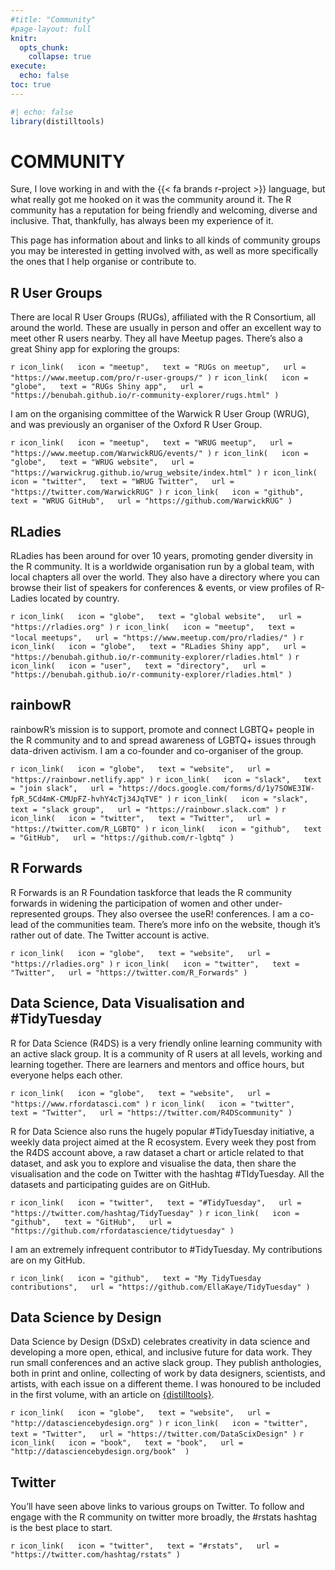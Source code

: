 ```yaml
---
#title: "Community"
#page-layout: full
knitr:
  opts_chunk: 
    collapse: true
execute: 
  echo: false
toc: true
---
```


```r
#| echo: false
library(distilltools)
```

# [COMMUNITY]{.third-color}

Sure, I love working in and with the {{< fa brands r-project >}} language, but what really got me hooked on it was the community around it. The R community has a reputation for being friendly and welcoming, diverse and inclusive. That, thankfully, has always been my experience of it.

This page has information about and links to all kinds of community groups you may be interested in getting involved with, as well as more specifically the ones that I help organise or contribute to.

## R User Groups

There are local R User Groups (RUGs), affiliated with the R Consortium, all around the world. These are usually in person and offer an excellent way to meet other R users nearby. They all have Meetup pages. There's also a great Shiny app for exploring the groups:

`r icon_link(
  icon = "meetup",
  text = "RUGs on meetup",
  url = "https://www.meetup.com/pro/r-user-groups/"
)`
`r icon_link(
  icon = "globe",
  text = "RUGs Shiny app",
  url = "https://benubah.github.io/r-community-explorer/rugs.html"
)`

I am on the organising committee of the Warwick R User Group (WRUG), and was previously an organiser of the Oxford R User Group.

`r icon_link(
  icon = "meetup",
  text = "WRUG meetup",
  url = "https://www.meetup.com/WarwickRUG/events/"
)`
`r icon_link(
  icon = "globe",
  text = "WRUG website",
  url = "https://warwickrug.github.io/wrug_website/index.html"
)`
`r icon_link(
  icon = "twitter",
  text = "WRUG Twitter",
  url = "https://twitter.com/WarwickRUG"
)`
`r icon_link(
  icon = "github",
  text = "WRUG GitHub",
  url = "https://github.com/WarwickRUG"
)`

## RLadies

RLadies has been around for over 10 years, promoting gender diversity in the R community. It is a worldwide organisation run by a global team, with local chapters all over the world. They also have a directory where you can browse their list of speakers for conferences & events, or view profiles of R-Ladies located by country.

`r icon_link(
  icon = "globe",
  text = "global website",
  url = "https://rladies.org"
)`
`r icon_link(
  icon = "meetup",
  text = "local meetups",
  url = "https://www.meetup.com/pro/rladies/"
)`
`r icon_link(
  icon = "globe",
  text = "RLadies Shiny app",
  url = "https://benubah.github.io/r-community-explorer/rladies.html"
)`
`r icon_link(
  icon = "user",
  text = "directory",
  url = "https://benubah.github.io/r-community-explorer/rladies.html"
)`

## rainbowR

rainbowR's mission is to support, promote and connect LGBTQ+ people in the R community and to and spread awareness of LGBTQ+ issues through data-driven activism. I am a co-founder and co-organiser of the group.

`r icon_link(
  icon = "globe",
  text = "website",
  url = "https://rainbowr.netlify.app"
)`
`r icon_link(
  icon = "slack",
  text = "join slack",
  url = "https://docs.google.com/forms/d/1y7SOWE3IW-fpR_5Cd4mK-CMUpFZ-hvhY4cTj34JqTVE"
)`
`r icon_link(
  icon = "slack",
  text = "slack group",
  url = "https://rainbowr.slack.com"
)`
`r icon_link(
  icon = "twitter",
  text = "Twitter",
  url = "https://twitter.com/R_LGBTQ"
)`
`r icon_link(
  icon = "github",
  text = "GitHub",
  url = "https://github.com/r-lgbtq"
)`

## R Forwards

R Forwards is an R Foundation taskforce that leads the R community forwards in widening the participation of women and other under-represented groups. They also oversee the useR! conferences. I am a co-lead of the communities team. There's more info on the website, though it's rather out of date. The Twitter account is active.

`r icon_link(
  icon = "globe",
  text = "website",
  url = "https://rladies.org"
)`
`r icon_link(
  icon = "twitter",
  text = "Twitter",
  url = "https://twitter.com/R_Forwards"
)`

## Data Science, Data Visualisation and #TidyTuesday

R for Data Science (R4DS) is a very friendly online learning community with an active slack group. It is a community of R users at all levels, working and learning together. There are learners and mentors and office hours, but everyone helps each other. 

`r icon_link(
  icon = "globe",
  text = "website",
  url = "https://www.rfordatasci.com"
)`
`r icon_link(
  icon = "twitter",
  text = "Twitter",
  url = "https://twitter.com/R4DScommunity"
)`

R for Data Science also runs the hugely popular #TidyTuesday initiative, a weekly data project aimed at the R ecosystem. Every week they post from the R4DS account above, a raw dataset a chart or article related to that dataset, and ask you to explore and visualise the data, then share the visualisation and the code on Twitter with the hashtag #TIdyTuesday. All the datasets and participating guides are on GitHub.

`r icon_link(
  icon = "twitter",
  text = "#TidyTuesday",
  url = "https://twitter.com/hashtag/TidyTuesday"
)`
`r icon_link(
  icon = "github",
  text = "GitHub",
  url = "https://github.com/rfordatascience/tidytuesday"
)`

I am an extremely infrequent contributor to #TidyTuesday. My contributions are on my GitHub.

`r icon_link(
  icon = "github",
  text = "My TidyTuesday contributions",
  url = "https://github.com/EllaKaye/TidyTuesday"
)`

## Data Science by Design

Data Science by Design (DSxD) celebrates creativity in data science and developing a more open, ethical, and inclusive future for data work. They run small conferences and an active slack group. They publish anthologies, both in print and online, collecting of work by data designers, scientists, and artists, with each issue on a different theme. I was honoured to be included in the first volume, with an article on [{distilltools}](packages/distilltools/index.qmd).

`r icon_link(
  icon = "globe",
  text = "website",
  url = "http://datasciencebydesign.org"
)`
`r icon_link(
  icon = "twitter",
  text = "Twitter",
  url = "https://twitter.com/DataScixDesign"
)`
`r icon_link(
  icon = "book",
  text = "book",
  url = "http://datasciencebydesign.org/book" 
)`
<!-- ## Developer community -->

<!-- ## Community forums -->

## Twitter

You'll have seen above links to various groups on Twitter. To follow and engage with the R community on twitter more broadly, the #rstats hashtag is the best place to start.

`r icon_link(
  icon = "twitter",
  text = "#rstats",
  url = "https://twitter.com/hashtag/rstats"
)`



